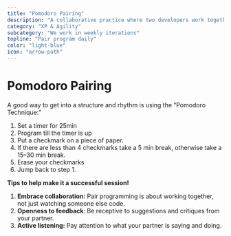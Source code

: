 ```yaml
---
title: "Pomodoro Pairing"
description: "A collaborative practice where two developers work together on the same code at the same time. One developer writes the code while the other reviews it in real-time, offering feedback and suggestions."
category: "XP & Agility"
subcategory: "We work in weekly iterations"
topline: "Pair program daily"
color: "light-blue"
icon: "arrow-path"
---
```



# Pomodoro Pairing

A good way to get into a structure and rhythm is using the “Pomodoro Technique:”

1. Set a timer for 25min
1. Program till the timer is up
1. Put a checkmark on a piece of paper.
1. If there are less than 4 checkmarks take a 5 min break, otherwise take a 15–30 min break.
1. Erase your checkmarks
1. Jump back to step 1.

**Tips to help make it a successful session!**

1. **Embrace collaboration:** Pair programming is about working together, not just watching someone else code.
1. **Openness to feedback**: Be receptive to suggestions and critiques from your partner.
1. **Active listening:** Pay attention to what your partner is saying and doing.
